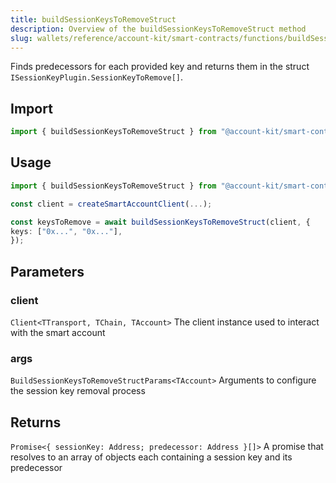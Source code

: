 ```yaml
---
title: buildSessionKeysToRemoveStruct
description: Overview of the buildSessionKeysToRemoveStruct method
slug: wallets/reference/account-kit/smart-contracts/functions/buildSessionKeysToRemoveStruct
---
```




Finds predecessors for each provided key and returns them in the struct `ISessionKeyPlugin.SessionKeyToRemove[]`.

## Import

```ts
import { buildSessionKeysToRemoveStruct } from "@account-kit/smart-contracts";
```

## Usage

```ts
import { buildSessionKeysToRemoveStruct } from "@account-kit/smart-contracts";

const client = createSmartAccountClient(...);

const keysToRemove = await buildSessionKeysToRemoveStruct(client, {
keys: ["0x...", "0x..."],
});
```

## Parameters

### client

`Client<TTransport, TChain, TAccount>`
The client instance used to interact with the smart account

### args

`BuildSessionKeysToRemoveStructParams<TAccount>`
Arguments to configure the session key removal process

## Returns

`Promise<{ sessionKey: Address; predecessor: Address }[]>`
A promise that resolves to an array of objects each containing a session key and its predecessor
